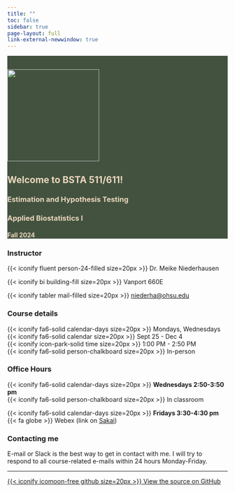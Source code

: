 ```yaml
---
title: ""
toc: false
sidebar: true
page-layout: full
link-external-newwindow: true
---
```


::: {style="background-color: #42523F"}
::: {style="color: #ECD7BE"}
::: grid

::: g-col-4

&nbsp;

![](images/IMG_7897_med.png){fig-align="center" width="210"}

:::

::: g-col-8
# Welcome to BSTA 511/611!

### Estimation and Hypothesis Testing
### Applied Biostatistics I

#### Fall 2024
:::

:::
:::
:::

::: grid

::: g-col-3
### Instructor

{{< iconify fluent person-24-filled size=20px >}} Dr. Meike Niederhausen

{{< iconify bi building-fill size=20px >}} Vanport 660E

{{< iconify tabler mail-filled size=20px >}} [niederha\@ohsu.edu](mailto:niederha@ohsu.edu)
:::

::: g-col-3
### Course details

{{< iconify fa6-solid calendar-days size=20px >}} Mondays, Wednesdays   
{{< iconify fa6-solid calendar size=20px >}} Sept 25 - Dec 4  
{{< iconify icon-park-solid time size=20px >}} 1:00 PM - 2:50 PM  
{{< iconify fa6-solid person-chalkboard size=20px >}} In-person
:::

::: g-col-3
### Office Hours

{{< iconify fa6-solid calendar-days size=20px >}} __Wednesdays 2:50-3:50 pm__  
{{< iconify fa6-solid person-chalkboard size=20px >}} In classroom

{{< iconify fa6-solid calendar-days size=20px >}} __Fridays 3:30-4:30 pm__  
<!-- <i class="fa-solid fa-globe"></i> -->
{{< fa globe >}} Webex (link on [Sakai](https://sakai.ohsu.edu/portal/site/BSTA-511-1-AA-F23/))
:::

<!-- {{< iconify fa6-solid fluent-mdl2:join-online-meeting size=20px >}}  -->
<!-- arcticons:webex -->


::: g-col-3
### Contacting me

E-mail or Slack is the best way to get in contact with me. I will try to respond to all course-related e-mails within 24 hours Monday-Friday.
:::
:::

------------------------------------------------------------------------

::: grid
::: g-col-8
:::

::: g-col-4
[{{< iconify icomoon-free github size=20px >}} View the source on GitHub](https://github.com/niederhausen/BSTA_511_F23)
:::
:::
